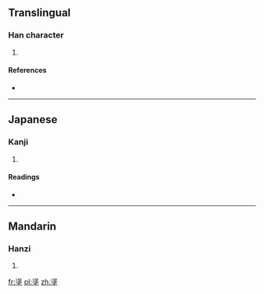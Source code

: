 ==Translingual==

===Han character===
{{Han char|rn=32|rad=土|as=10|sn=13|four=3610<sub>4</sub>|canj=水土土 (EGG), X水土土 (XEGG)|ids=⿱[[浧]][[土]]}}

# {{defn|Han|sort=土10}}

====References====
* {{Han ref|kx=0236.190|dkj=05358|dj=0474.100|hdz=10474.070|uh=5863|ud=22627|bh=DCF0|bd=56560}}

----

==Japanese==

===Kanji===
{{ja-kanji|grade=|rs=土10}}

# {{defn|lang=ja|sort=土10}}

====Readings====
* {{ja-readings|on=[[てい]] (tei), [[ちょう]] (chō)|kun=[[とほる]] (tohoru)}}

----

==Mandarin==

===Hanzi===
{{cmn-hanzi|pin=[[zhèng]] ([[zheng4]])|wg=cheng<sup>4</sup>}}

# {{defn|lang=cmn|sort=土10}}

[[fr:塣]]
[[pl:塣]]
[[zh:塣]]